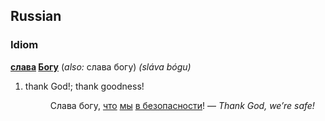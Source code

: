 ==Russian==

===Idiom===
'''[[слава]] [[бог|Богу]]''' (''also:'' слава богу) ''(sláva bógu)''

#thank God!; thank goodness!
#:Слава богу, [[что]] [[мы]] [[в безопасности]]! — ''Thank God, we’re safe!''